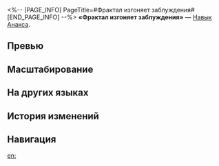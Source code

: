 <%-- [PAGE_INFO]
PageTitle=#Фрактал изгоняет заблуждения#
[END_PAGE_INFO] --%>
{{Навык Инфобокс
|Название         = Фрактал изгоняет заблуждения
|Изображение      = Навык Фрактал изгоняет заблуждения.png
|Персонаж         = Анакса
|Тип              = Навык
|Тэг              = Отскок
|УронСтойк        = 10
|ЭнергияГен       = 6
|Энергия          = 
|Длительность     = 
|Описание         = Наносит выбранному противнику ветряной урон, равный {{Цвет|Выделенный|35%—77%}} от силы атаки Анаксы, а также наносит случайным противникам ветряной урон, равный {{Цвет|Выделенный|35%—77%}} от силы атаки Анаксы, 4 доп. раза. В первую очередь атакует цели, которые ещё не были поражены этим навыком.<br />За каждого имеющегося на поле боя противника наносимый этим навыком урон повышается на 20%.
|Свойство1        = 
|Масштабирование1 = 
}}
'''«Фрактал изгоняет заблуждения»''' — [[Навык]] [[Анакса]].

==Превью==
{{Превью
|Файл = Фрактал изгоняет заблуждения Превью
}}

==Масштабирование==
{{Масштабирование навыка
|35%;38.5%;42%;45.5%;49%;52.5%;56.88%;61.25%;65.63%;70%;73.5%;77%;80.5%;84%;87.5%
}}

==На других языках==
{{На других языках
|en   = Fractal, Exiles Fallacy
|zhs  = 分形，驱逐虚知
|zht  = 分形，驅逐虛知
|ja   = {{Rubi|分形|ぶんけい}}、{{Rubi|誤謬|ごびゅう}}の{{Rubi|駆逐|くちく}}
|ko   = 헛된 지식을 몰아내는 프랙털
|es   = Fractales que expulsan lo falso
|fr   = Fractale de fausses connaissances
|ru   = Фрактал изгоняет заблуждения
|th   = Fractal, Exiles Fallacy
|vi   = Phân Dạng, Ảo Tưởng Của Kẻ Bị Trục Xuất
|de   = Fraktal, das Irrtum vertreibt
|id   = Fractal, Exiles Fallacy
|pt   = Fractais Exilam a Falácia
}}

==История изменений==
{{История изменений|3.5}}

==Навигация==
{{Навык Навбокс|Анакса}}

[[en:]]